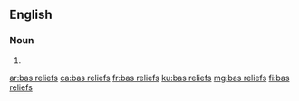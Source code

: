 ==English==

===Noun===
{{head|en|plural}}

# {{plural of|bas relief|lang=en}}

[[ar:bas reliefs]]
[[ca:bas reliefs]]
[[fr:bas reliefs]]
[[ku:bas reliefs]]
[[mg:bas reliefs]]
[[fi:bas reliefs]]